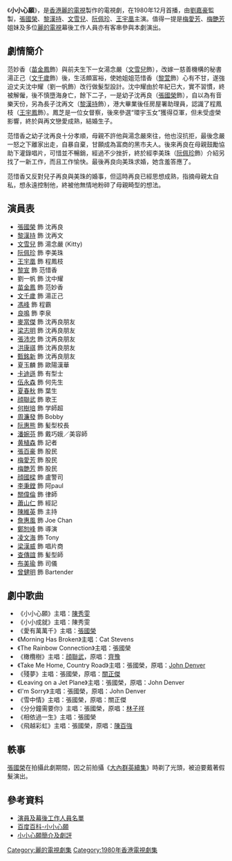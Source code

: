 {{亞視劇集 
| 中文劇名 = 小小心願
| 英文劇名 = Make a Wish
| 圖像 =
| 製作年份 = 1980年
| RTV首播日期 = 1980年12月8日
| RTV首播時間 = 
| 監製 = [[劉嘉豪|劉嘉豪]]
| 編導 = {{nowrap|[[區玉盛|區玉盛]]、[[吳喬頤|吳喬頤]]、[[梅小青|梅小青]]、[[阮惠源|阮惠源]]}}
| 助理編導 = {{nowrap|[[龍紹基|龍紹基]]、[[張百豪|張百豪]]、[[陳太源|陳太源]]、[[李旭華|李旭華]]}}
| 故事 = [[蕭若元|蕭若元]]、[[施南生|施南生]]
| 編審 = [[區華漢|區華漢]]
| 製作統籌 = [[張沛忠|張沛忠]]
| 編劇 = {{nowrap|[[邱梅圓|邱梅圓]]、[[馬再文|馬再文]]、[[趙佩芝|趙佩芝]]、[[帥雪芳|帥雪芳]]、<br/>[[浪文|浪　文]]}}
| 劇本統籌 = [[帥雪芳|帥雪芳]]
| 集數 = 25
| 每集長度 = 30分鐘（連廣告）
| 劇種 = 家庭倫理
| 主演 = {{nowrap|[[張國榮|張國榮]]、[[黎漢持|黎漢持]]、[[黎宣|黎　宣]]、[[文雪兒|文雪兒]]、<br/>[[阮佩珍|阮佩珍]]、[[王宇凰|王宇凰]]、[[文千歲|文千歲]]、[[苗金鳳|苗金鳳]]、<br/>[[馮峰_(導演)|馮　峰]]、[[良鳴|良　鳴]]}}
| 主題曲 = 小小心願
| 作曲 = [[黎小田|黎小田]]
| 填詞 = [[盧國沾|盧國沾]]
| 主唱 = [[陳秀雯|陳秀雯]]
| 插曲 = 小小成就
| 作曲3 = [[黎小田|黎小田]]
| 填詞3 = [[盧國沾|盧國沾]]
| 主唱3 = [[陳秀雯|陳秀雯]]
}}
《'''小小心願'''》，是[[香港|香港]][[麗的電視|麗的電視]]製作的電視劇，在1980年12月首播，由[[劉嘉豪|劉嘉豪]]監製，[[張國榮|張國榮]]、[[黎漢持|黎漢持]]、[[文雪兒|文雪兒]]、[[阮佩珍|阮佩珍]]、[[王宇凰|王宇凰]]主演。值得一提是[[梅愛芳|梅愛芳]]、[[梅艷芳|梅艷芳]]姐妹及多位[[麗的電視|麗的電視]]幕後工作人員亦有客串參與本劇演出。

==劇情簡介==
范妙香（[[苗金鳳|苗金鳳]]飾）與前夫生下一女湯念嚴（[[文雪兒|文雪兒]]飾），改嫁一慈善機構的秘書湯正己（[[文千歲|文千歲]]飾）後，生活頗富裕，使她姐姐范惜香（[[黎萱|黎萱]]飾）心有不甘，遂強迫丈夫沈中耀（劉一帆飾）改行做髮型設計。沈中耀由於年紀已大，實不習慣，終被解僱，後不慎墮海身亡，餘下二子，一是幼子沈再良（[[張國榮|張國榮]]飾），自以為有音樂天份，另為長子沈再文（[[黎漢持|黎漢持]]飾），港大畢業後任房屋署助理員，認識了程鳳枝（[[王宇鳳|王宇鳳]]飾）。鳳芝是一位女督察，後來參選“環宇玉女”獲得亞軍，但未受虛榮影響，終於與再文戀愛成熟，結婚生子。

范惜香之幼子沈再良十分孝順，母親不許他與湯念嚴來往，他也沒抗拒，最後念嚴一怒之下離家出走，自暴自棄，甘願成為富商的黑市夫人。後來再良在母親鼓勵協助下灌錄唱片，可惜並不暢銷，經過不少挫折，終於經李美珠（[[阮佩珍|阮佩珍]]飾）介紹另找了一新工作，而且工作愉快。最後再良向美珠求婚，她含羞答應了。

范惜香又反對兒子再良與美珠的婚事，但這時再良已經思想成熟，指摘母親太自私，想永遠控制他，終被他無情地粉碎了母親畸型的想法。

==演員表== 
* [[張國榮|張國榮]] 飾 沈再良
* [[黎漢持|黎漢持]] 飾 沈再文
* [[文雪兒|文雪兒]] 飾 湯念嚴 (Kitty)
* [[阮佩珍|阮佩珍]] 飾 李美珠
* [[王宇凰|王宇凰]] 飾 程鳳枝
* [[黎宣|黎宣]] 飾 范惜香
* 劉一帆 飾 沈中耀
* [[苗金鳳|苗金鳳]] 飾 范妙香
* [[文千歲|文千歲]] 飾 湯正己
* [[馮峰_(導演)|馮峰]] 飾  程霸
* [[良鳴|良鳴]] 飾 李泉
* [[麥當傑|麥當傑]] 飾 沈再良朋友
* [[梁志明|梁志明]] 飾 沈再良朋友
* [[張沛忠|張沛忠]] 飾 沈再良朋友
* [[洪康祺|洪康祺]] 飾 沈再良朋友
* [[甄銘新|甄銘新]] 飾 沈再良朋友
* 夏玉麟 飾 歐陽漢華
* [[卡迪遜|卡迪遜]] 飾 有型士
* [[伍永森|伍永森]] 飾 何先生
* [[夏春秋|夏春秋]] 飾 葉生
* [[顔聯武|顔聯武]] 飾 歌王
* [[何樹培|何樹培]] 飾 学師超
* [[周濂發|周濂發]] 飾  Bobby
* [[阮惠熊|阮惠熊]] 飾 髪型校長
* [[潘婉芬|潘婉芬]] 飾 戴巧娥／美容師
* [[黄植森|黄植森]] 飾 記者
* [[張百豪|張百豪]] 飾 股民
* [[梅愛芳|梅愛芳]] 飾 股民
* [[梅艷芳|梅艷芳]] 飾 股民
* [[顔國樑|顔國樑]] 飾 盧警司
* [[李秉鏜|李秉鏜]] 飾 阿paul
* [[關偉倫|關偉倫]] 飾 律師
* [[蕭山仁|蕭山仁]] 飾 經記
* [[陳維英|陳維英]] 飾 主持
* [[詹惠風|詹惠風]] 飾 Joe Chan
* [[鄭恕峰|鄭恕峰]] 飾 導演
* [[凌文海|凌文海]] 飾 Tony
* [[梁漢威|梁漢威]] 飾 唱片商
* [[查傳誼|查傳誼]] 飾 髪型師
* [[布美瑜|布美瑜]] 飾 司儀
* [[曾健明|曾健明]] 飾 Bartender

==劇中歌曲==
*《小小心願》主唱：[[陳秀雯|陳秀雯]]
*《小小成就》主唱：陳秀雯
*《愛有萬萬千》主唱：[[張國榮|張國榮]]
*《Morning Has Broken》主唱：Cat Stevens
*《The Rainbow Connection》主唱：張國榮
*《橄欖樹》主唱：[[顔聯武|顔聯武]]，原唱：[[齊豫|齊豫]]
*《Take Me Home, Country Road》主唱：張國榮，原唱：[[約翰·丹佛|John Denver]]
*《殘夢》主唱：張國榮，原唱：[[關正傑|關正傑]]
*《Leaving on a Jet Plane》主唱：張國榮，原唱：John Denver
*《I'm Sorry》主唱：張國榮，原唱：John Denver
*《雪中情》主唱：張國榮，原唱：關正傑
*《分分鐘需要你》主唱：張國榮，原唱：[[林子祥|林子祥]]
*《相依過一生》主唱：張國榮
*《飛越彩虹》主唱：張國榮，原唱：[[陳百強|陳百強]]

==軼事==
[[張國榮|張國榮]]在拍攝此劇期間，因之前拍攝《[[大內群英續集|大內群英續集]]》時剃了光頭，被迫要戴著假髮演出。

== 參考資料 ==
* [https://web.archive.org/web/20150924115911/http://www.geocities.jp/leslielegacy2003/film/tv/tv9.html 演員及幕後工作人員名單]
* [http://baike.baidu.com/item/%E5%B0%8F%E5%B0%8F%E5%BF%83%E6%84%BF/16602944#viewPageContent 百度百科-小小心願]
* [http://blog.sina.com.cn/s/blog_6e45b54b0101j4gd.html 小小心願簡介及劇評] {{Wayback|url=http://blog.sina.com.cn/s/blog_6e45b54b0101j4gd.html |date=20190917172928 }}

[[Category:麗的電視劇集|Category:麗的電視劇集]]
[[Category:1980年香港電視劇集|Category:1980年香港電視劇集]]